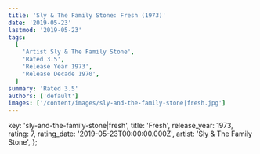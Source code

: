 ```yaml
---
title: 'Sly & The Family Stone: Fresh (1973)'
date: '2019-05-23'
lastmod: '2019-05-23'
tags:
  [
    'Artist Sly & The Family Stone',
    'Rated 3.5',
    'Release Year 1973',
    'Release Decade 1970',
  ]
summary: 'Rated 3.5'
authors: ['default']
images: ['/content/images/sly-and-the-family-stone|fresh.jpg']
---
```


  key: 'sly-and-the-family-stone|fresh',
  title: 'Fresh',
  release_year: 1973,
  rating: 7,
  rating_date: '2019-05-23T00:00:00.000Z',
  artist: 'Sly & The Family Stone',
};

<MusicRating data={data} />
